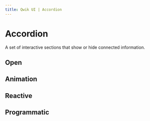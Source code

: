 ```yaml
---
title: Qwik UI | Accordion
---
```



<StatusBanner status={statusByComponent.headless.Accordion} />

# Accordion

A set of interactive sections that show or hide connected information.

<Showcase name="hero" />

## Open

<Showcase name="open" />

## Animation

<Showcase name="animation" />

## Reactive

<Showcase name="reactive" />

## Programmatic

<Showcase name="programmatic" />
